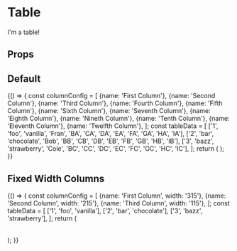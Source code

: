 

<Meta
  title="Components/Table"
  component={Table}
  decorators={[withA11y]}
/>

# Table

I'm a table!

## Props

<Props of={Table} />

## Default

<Preview>
  <Story name="Default">
    {() => {
      const columnConfig = [
        {name: 'First Column'},
        {name: 'Second Column'},
        {name: 'Third Column'},
        {name: 'Fourth Column'},
        {name: 'Fifth Column'},
        {name: 'Sixth Column'},
        {name: 'Seventh Column'},
        {name: 'Eighth Column'},
        {name: 'Nineth Column'},
        {name: 'Tenth Column'},
        {name: 'Eleventh Column'},
        {name: 'Twelfth Column'},
      ];
      const tableData = [
        ['1', 'foo', 'vanilla', 'Fran', 'BA', 'CA', 'DA', 'EA', 'FA', 'GA', 'HA', 'IA'],
        ['2', 'bar', 'chocolate', 'Bob', 'BB', 'CB', 'DB', 'EB', 'FB', 'GB', 'HB', 'IB'],
        ['3', 'bazz', 'strawberry', 'Cole', 'BC', 'CC', 'DC', 'EC', 'FC', 'GC', 'HC', 'IC'],
      ];
      return (
        <Table
          isBordered
          isResponsive
          columnConfig={columnConfig}
          tableData={tableData}
        />
      );
    }}
  </Story>
</Preview>

## Fixed Width Columns

<Preview>
  <Story name="Fixed Width Columns">
    {() => {
      const columnConfig = [
        {name: 'First Column', width: '315'},
        {name: 'Second Column', width: '215'},
        {name: 'Third Column', width: '115'},
      ];
      const tableData = [
        ['1', 'foo', 'vanilla'],
        ['2', 'bar', 'chocolate'],
        ['3', 'bazz', 'strawberry'],
      ];
      return (
        <Table
          isBordered
          isResponsive
          columnConfig={columnConfig}
          tableData={tableData}
          useFixedWidthColumns
        />
      );
    }}
  </Story>
</Preview>

